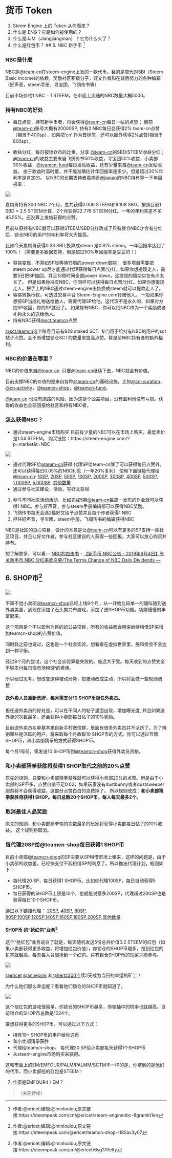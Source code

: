 # 货币 Token {#token}


1. Steem Engine 上的 Token 从何而来？
1. 什么是 ENG？它是如何被使用的？
1. 什么是JJM（Jiangjiangman）？它为什么火了？
1. 什么是红包币？
## 5. NBC 新手币 ^[作者:\@ericet;编辑:\@minloulou;原文链接:https://steempeak.com/cn/@ericet/steem-enginenbc-8gramkt1en]

<h3> NBC是什麼</h3>

NBC是[ \@team-cn](https://steempeak.com/@team-cn)在steem-engine上发的一款代币。目的是取代对SBI（Steem Basic Income)的依赖，奖励社区积极分子，好文作者和在背后努力的各种编辑（好声音，steem手册，寻宝团，飞鸽传书等）

目前市场价格1 NBC = 1 STEEM，在市面上流通的NBC数量大概5000。


<h3> 持有NBC的好处</h3>

- 每日点赞，持有新手币者，将会获得[ \@team-cn](https://steempeak.com/@team-cn)每日一帖的点赞； 目前[ \@team-cn](https://steempeak.com/@team-cn)账号大概有20000SP, 持有2 NBC每日会获得2% team-cn点赞（相当于400sp），如果把‘cn’ 作为首标签，还可以额外获得2%点赞(相当于800sp）。

- 收益分红，每日按锁仓币的比重，分享 [ \@team-cn](https://steempeak.com/@team-cn)的SBD/STEEM收益分红； [ \@team-cn](https://steempeak.com/@team-cn)的收益主要来自飞鸽传书50%收益，寻宝团50%收益，小卖部30%收益，[ \@teamcn-fund](https://steempeak.com/@teamcn-fund)每日发帖收益，还有少量来自[ \@team-cn](https://steempeak.com/@team-cn)发帖收益。 由于收益时高时低，并不能准确估计年回报率是多少。但是超过30%年利率是肯定的。 以NBC的长期支持者嘉楠哥[ \@jianan](https://steempeak.com/@jianan)的NBC持有算一下年回报率： 

![](https://i.imgur.com/ZOiFJBz.png)

嘉楠哥持有300 NBC 2个月，总共获得0.006 STEEM和9.108 SBD，按照目前1 SBD = 2.5 STEEM计算，2个月获得22.776 STEEM分红。一年的年利率差不多45.55%。还没算上发帖获得的点赞。

目前从原持有NBC就可以获得STEEM/SBD分红改成了只有锁仓NBC才会有分红后，锁仓NBC的用户的年利率将大大提高。

比如今天嘉楠哥获得0.33 SBD,换算成steem 是0.825 steem。一年回报率达到了100%！（需要更多数据支持，但是超过50%年回报率是妥妥的！）

- 容易变现，不需如SP般等待13周的power down周期； 很多项目需要把steem power up后才能通过代理获得每日点赞/分红。如果你想提现走人，需要5日把SP抽回，并且13周时间全部power down。这提现的周期实在有点太长了。 但是如果你持有NBC，你同样可以获得每日点赞/分红。如果你想提现走人，把手上的NBC通过steem-engine出售换成steem就可以提款走人了。
- 容易转换币权，可透过交易平台 Steem-Engine.com转赠他人。 一般如果你想把SP当成礼物送给他人，需要代理SP给他。这代理不是永久的，如果对方把SP收回，你的SP就没了。 如果持有NBC，你可以把NBC作为一个奖励或者礼物永久的送给他人。
- 持有NBC获得[ \@sct.teamcn](https://steempeak.com/@sct.teamcn)点赞

[ \@sct.teamcn](https://steempeak.com/@sct.teamcn)这个账号目前有928 staked SCT. 专门用于给持有NBC的用户的sct帖子点赞。会不断增加锁仓SCT的数量来提高点赞。算是给NBC持有者的额外福利。

<h3> NBC的价值在哪里？</h3>

NBC的价值来自[ \@team-cn](https://steempeak.com/@team-cn). 只要[ \@team-cn](https://steempeak.com/@team-cn)继续下去，NBC就会有价值。

目前支撑NBC的价值的是来自各种[ \@team-cn](https://steempeak.com/@team-cn)的基础设施，比如[ \@cn-curation](https://steempeak.com/@cn-curation)，[ \@cn-activity](https://steempeak.com/@cn-activity)，[ \@teamcn-shop](https://steempeak.com/@teamcn-shop)，[ \@teamcn-fund](https://steempeak.com/@teamcn-fund)。

[ \@team-cn](https://steempeak.com/@team-cn) 也没有跑路的风险，因为这是个公益项目，没有盈利也没有亏损。获得的收益也全部回报给社区和持有NBC者。

<h3> 怎么获得NBC？</h3>

- 通过steem-engine市场购买 目前有少量的NBC可以在市场上购买，最低卖价是1.04 STEEM。 购买链接：https://steem-engine.com/?p=market&t=NBC 

![](https://i.imgur.com/rS3MtvD.png)

- 通过代理SP给[ \@team-cn](https://steempeak.com/@team-cn)获得 代理SP给team-cn除了可以获得每日点赞外，还可以获得每日0.05%的NBC利息（一年20%复利） 
使用下面链接代理给[ \@team-cn](https://steempeak.com/@team-cn): [10SP](https://steemconnect.com/sign/delegateVestingShares?delegatee=team-cn&vesting_shares=10%20SP), [20SP](https://steemconnect.com/sign/delegateVestingShares?delegatee=team-cn&vesting_shares=20%20SP), [50SP](https://steemconnect.com/sign/delegateVestingShares?delegatee=team-cn&vesting_shares=50%20SP), [100SP](https://steemconnect.com/sign/delegateVestingShares?delegatee=team-cn&vesting_shares=100%20SP), [200SP](https://steemconnect.com/sign/delegateVestingShares?delegatee=team-cn&vesting_shares=200%20SP), [300SP](https://steemconnect.com/sign/delegateVestingShares?delegatee=team-cn&vesting_shares=300%20SP), [400SP](https://steemconnect.com/sign/delegateVestingShares?delegatee=team-cn&vesting_shares=400%20SP), [500SP](https://steemconnect.com/sign/delegateVestingShares?delegatee=team-cn&vesting_shares=500%20SP), [1,000SP](https://steemconnect.com/sign/delegateVestingShares?delegatee=team-cn&vesting_shares=1000%20SP), [5,000SP](https://steemconnect.com/sign/delegateVestingShares?delegatee=team-cn&vesting_shares=5000%20SP), [其他数量](https://steembottracker.com/delegation.html?delegatee=team-cn)
- 通过参与社区建设，活动，写好文获得
1. 参与不同社区活动活动，比如完成5期[ \@team-cn](https://steempeak.com/@team-cn)每周一发布的作业就可以获得1 NBC。参与好声音，参与steem手册编辑都可以获得NBC奖励。
2. 飞鸽传书每天会选2篇好文给予点赞并且每个作者获得1 NBC
3. 担任好声音，寻宝团，steem手册，飞鸽传书的编辑获得NBC

NBC是社区的良心项目，设计的本意是让[ \@team-cn](https://steempeak.com/@team-cn)可以有更多的SP支持一些社区项目，并且让好文作者，参与社区建设的人获得一些回报。大家可以放心购买并持有。

想了解更多，可以看:
- [NBC的白皮书](https://steempeak.com/cn/@team-cn/newbies-coin-nbc-white-paper-version-1-0-nbc-1-0)
- [【新手币 NBC公告 - 2019年6月4日】有关新手币 NBC 分红条款变更/The Terms Change of NBC Daily Dividends ---](https://steempeak.com/@team-cn/nbc-201964nbcthetermschangeofnbcdailydividends-82gxnr3ys4)


## 6. SHOP币^[作者:\@ericet;编辑:\@minloulou;原文链接:https://steempeak.com/@ericet/teamcn-shop-r185av3y07]
<h3>

![](https://steemitimages.com/0x0/https://steemitimages.com/u/teamcn-shop/avatar/large)

</h3>

不知不觉小卖部[ \@teamcn-shop](https://steempeak.com/@teamcn-shop)已经上线8个月，从一开始比较单一的随叫随到送外卖美食，到现在添加了石头剪刀布游戏，添加了送SHOP币功能。功能慢慢的丰富起来。

这个项目是个不以盈利为目的的公益项目，所有的收益都会用来继续租借SP来增加teamcn-shop的点赞价值。

同时我之前也说过，这也是一个社会实验，想看看在虚拟世界里，施和受会不会达到一种平衡。

经过8个月的尝试，这个社会实验算是失败的。施远大于受。每天收到的点赞完全不够支付每日像市场租SP的费用。

所以经过思考，想改变这种被动局势，把被动改成主动，所以将会做一些规则调整：

<h4>送外卖人员重新洗牌，每月需支付10 SHOP币担任外卖员。</h4>

担任送外卖员的好处是，可以在不同人的帖子里面出现，增加曝光度, 并且如果送外卖的次数最多，还会获得小卖部每日帖子的10%奖励。

目前送外卖员名单基本来自新手村微信群，里面有很多外卖员并不活跃了。为了辨别哪些是活跃的用户，将采取每个月收取10 SHOP币的方式。你可以通过互赠SHOP币，和小卖部猜拳的方式获得SHOP币。

每个月1号前，需发送10 SHOP币到[ \@teamcn-shop](https://steempeak.com/@teamcn-shop)获得外卖员资格。


<h3>和小卖部猜拳获胜将获得1 SHOP取代之前的20%点赞</h3>

原先的规则，只要和小卖部猜拳获胜就可以获得小卖部20%的点赞。但是由于小卖部的SP不多，点赞价值不足0.02，如果玩家没有dustbunny或者dustsweeper服务将不会获得收益，这部分点赞白白的浪费掉了。
所以规则改成：**和小卖部猜拳获胜将获得1 SHOP。每日总数20个SHOP币。每人每天最多2个。**

<h3>取消最佳人品奖励</h3>

原先的规则，和小卖部猜拳输的次数最多的玩家将获得小卖部每日帖子的10%收益。
这个规则将取消。

<h3>每代理20SP给[ \@teamcn-shop](https://steempeak.com/@teamcn-shop)每日获得1 SHOP币</h3>

目前小卖部[ \@teamcn-shop](https://steempeak.com/@teamcn-shop)的SP主要从SP租借市场上租来，这样的问题是，由于小卖部的收益差，已经快支付不起租借SP的利息了。所以推出代理计划，规则如下：

- 每代理20 SP，每日获得1 SHOP币。比如你代理100SP，每日自动获得5 SHOP币。
- 每日获得的SHOP币上限是10个，也就是说最多200SP，代理超过200SP也是获得每日10个SHOP币。

通过以下链接代理：
[20SP](https://steemconnect.com/sign/delegateVestingShares?delegatee=teamcn-shop&vesting_shares=20%20SP), [40SP](https://steemconnect.com/sign/delegateVestingShares?delegatee=teamcn-shop&vesting_shares=40%20SP), [60SP](https://steemconnect.com/sign/delegateVestingShares?delegatee=teamcn-shop&vesting_shares=60%20SP), [80SP](https://steemconnect.com/sign/delegateVestingShares?delegatee=teamcn-shop&vesting_shares=80%20SP),[100SP](https://steemconnect.com/sign/delegateVestingShares?delegatee=teamcn-shop&vesting_shares=100%20SP),[120SP](https://steemconnect.com/sign/delegateVestingShares?delegatee=teamcn-shop&vesting_shares=120%20SP),[140SP](https://steemconnect.com/sign/delegateVestingShares?delegatee=teamcn-shop&vesting_shares=140%20SP),[160SP](https://steemconnect.com/sign/delegateVestingShares?delegatee=teamcn-shop&vesting_shares=160%20SP),[180SP](https://steemconnect.com/sign/delegateVestingShares?delegatee=teamcn-shop&vesting_shares=180%20SP),[200SP](https://steemconnect.com/sign/delegateVestingShares?delegatee=teamcn-shop&vesting_shares=200%20SP),[其他数量](https://steembottracker.com/delegation.html?delegatee=team-cn)

#### SHOP币 的“抢红包”业务^[作者:\@ericet;编辑:\@minloulou;原文链接:https://steempeak.com/cn/@ericet/6sg170elty]


这个“抢红包”业务说白了就是，每天随机发送5份总共价值0.2 STEEM的红包（如果小卖部获得更多收益，将增加红包价值），你锁仓的SHOP币越多，抢到红包的机率就越高。每天每人只限抢到一个红包。只有锁仓SHOP币的玩家才能参与。

![](https://steemitimages.com/0x0/https://ipfs.busy.org/ipfs/QmUVcU97H4Fp9tQL6ZtUgeXy67ohgsrp6UpBrKreMxnhLD)

[ \@ericet](https://steempeak.com/@ericet) [ \@annepink](https://steempeak.com/@annepink) 和[ \@hertz300](https://steempeak.com/@hertz300)连续2天成为当日的幸运的矿工！

为什么他们那么幸运呢？看看他们锁仓的SHOP币就知道了。

![](https://steemitimages.com/0x0/https://ipfs.busy.org/ipfs/Qma64YEW7dkWHKq8Avd8fKPNNp31XXaDQYVcy65L5trhHK)

这个挖红包的游戏很简单，你锁仓的SHOP币越多，你被抽中的机率也就越高。目前锁仓的SHOP币总数是1024个。

要想获得更多的SHOP币，可以通过以下方式：

- 持有10+ SHOP币的用户给你送币
- 和小卖部猜拳获胜
- 代理给teamcn-shop。 每代理20 SP给小卖部每天获得1个SHOP币
- 从steem-engine市场购买来获得。

这和市面上的EM/EMFOUR/PALM/PALMM/SCTM不一样的是，你挖到的是他们的代币，而小卖部挖的红包是STEEM！


7. 什麼是EMFOUR4 / EM？

>（未完待续）
>
